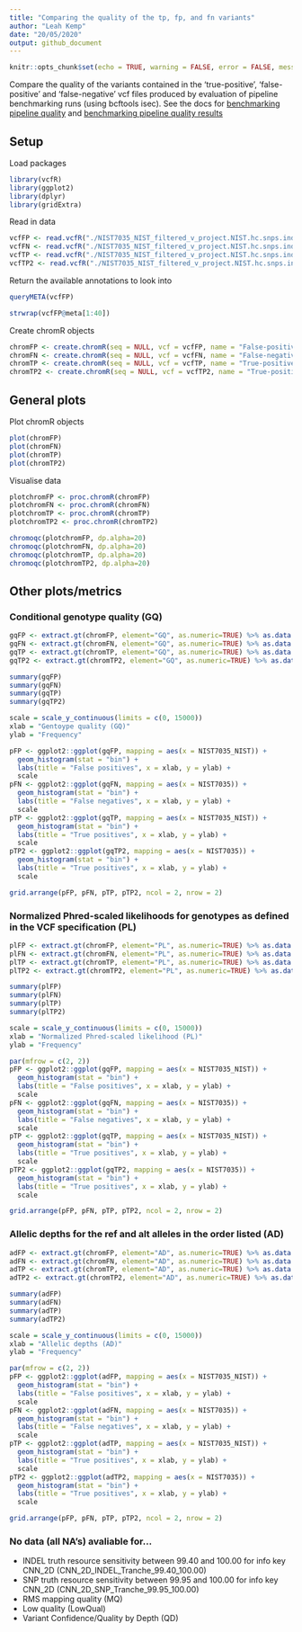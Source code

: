 ```yaml
---
title: "Comparing the quality of the tp, fp, and fn variants"
author: "Leah Kemp"
date: "20/05/2020"
output: github_document
---
```


```r
knitr::opts_chunk$set(echo = TRUE, warning = FALSE, error = FALSE, message = FALSE)
```

Compare the quality of the variants contained in the 'true-positive', 'false-positive' and 'false-negative' vcf files produced by evaluation of pipeline benchmarking runs (using bcftools isec). See the docs for [benchmarking pipeline quality](../../benchmarking_pipelines_quality.md) and [benchmarking pipeline quality results](../../benchmarking_pipelines_quality_results.md)   

## Setup

Load packages

```r
library(vcfR)
library(ggplot2)
library(dplyr)
library(gridExtra)
```

Read in data

```r
vcfFP <- read.vcfR("./NIST7035_NIST_filtered_v_project.NIST.hc.snps.indels.chrom.adjusted/0000.vcf")
vcfFN <- read.vcfR("./NIST7035_NIST_filtered_v_project.NIST.hc.snps.indels.chrom.adjusted/0001.vcf")
vcfTP <- read.vcfR("./NIST7035_NIST_filtered_v_project.NIST.hc.snps.indels.chrom.adjusted/0002.vcf")
vcfTP2 <- read.vcfR("./NIST7035_NIST_filtered_v_project.NIST.hc.snps.indels.chrom.adjusted/0003.vcf")
```

Return the available annotations to look into

```r
queryMETA(vcfFP)
```

```r
strwrap(vcfFP@meta[1:40])
```

Create chromR objects

```r
chromFP <- create.chromR(seq = NULL, vcf = vcfFP, name = "False-positives")
chromFN <- create.chromR(seq = NULL, vcf = vcfFN, name = "False-negatives")
chromTP <- create.chromR(seq = NULL, vcf = vcfTP, name = "True-positives")
chromTP2 <- create.chromR(seq = NULL, vcf = vcfTP2, name = "True-positives")
```

## General plots

Plot chromR objects

```r
plot(chromFP)
plot(chromFN)
plot(chromTP)
plot(chromTP2)
```

Visualise data

```r
plotchromFP <- proc.chromR(chromFP)
plotchromFN <- proc.chromR(chromFN)
plotchromTP <- proc.chromR(chromTP)
plotchromTP2 <- proc.chromR(chromTP2)
```

```r
chromoqc(plotchromFP, dp.alpha=20)
chromoqc(plotchromFN, dp.alpha=20)
chromoqc(plotchromTP, dp.alpha=20)
chromoqc(plotchromTP2, dp.alpha=20)
```

## Other plots/metrics

### Conditional genotype quality (GQ)

```r
gqFP <- extract.gt(chromFP, element="GQ", as.numeric=TRUE) %>% as.data.frame()
gqFN <- extract.gt(chromFN, element="GQ", as.numeric=TRUE) %>% as.data.frame()
gqTP <- extract.gt(chromTP, element="GQ", as.numeric=TRUE) %>% as.data.frame()
gqTP2 <- extract.gt(chromTP2, element="GQ", as.numeric=TRUE) %>% as.data.frame()
```

```r
summary(gqFP)
summary(gqFN)
summary(gqTP)
summary(gqTP2)
```

```r
scale = scale_y_continuous(limits = c(0, 15000))
xlab = "Gentoype quality (GQ)"
ylab = "Frequency"

pFP <- ggplot2::ggplot(gqFP, mapping = aes(x = NIST7035_NIST)) + 
  geom_histogram(stat = "bin") +
  labs(title = "False positives", x = xlab, y = ylab) +
  scale
pFN <- ggplot2::ggplot(gqFN, mapping = aes(x = NIST7035)) + 
  geom_histogram(stat = "bin") +
  labs(title = "False negatives", x = xlab, y = ylab) +
  scale
pTP <- ggplot2::ggplot(gqTP, mapping = aes(x = NIST7035_NIST)) + 
  geom_histogram(stat = "bin") +
  labs(title = "True positives", x = xlab, y = ylab) +
  scale
pTP2 <- ggplot2::ggplot(gqTP2, mapping = aes(x = NIST7035)) + 
  geom_histogram(stat = "bin") +
  labs(title = "True positives", x = xlab, y = ylab) +
  scale

grid.arrange(pFP, pFN, pTP, pTP2, ncol = 2, nrow = 2)
```

### Normalized Phred-scaled likelihoods for genotypes as defined in the VCF specification (PL)

```r
plFP <- extract.gt(chromFP, element="PL", as.numeric=TRUE) %>% as.data.frame()
plFN <- extract.gt(chromFN, element="PL", as.numeric=TRUE) %>% as.data.frame()
plTP <- extract.gt(chromTP, element="PL", as.numeric=TRUE) %>% as.data.frame()
plTP2 <- extract.gt(chromTP2, element="PL", as.numeric=TRUE) %>% as.data.frame()
```

```r
summary(plFP)
summary(plFN)
summary(plTP)
summary(plTP2)
```

```r
scale = scale_y_continuous(limits = c(0, 15000))
xlab = "Normalized Phred-scaled likelihood (PL)"
ylab = "Frequency"

par(mfrow = c(2, 2))
pFP <- ggplot2::ggplot(gqFP, mapping = aes(x = NIST7035_NIST)) + 
  geom_histogram(stat = "bin") +
  labs(title = "False positives", x = xlab, y = ylab) +
  scale
pFN <- ggplot2::ggplot(gqFN, mapping = aes(x = NIST7035)) + 
  geom_histogram(stat = "bin") +
  labs(title = "False negatives", x = xlab, y = ylab) +
  scale
pTP <- ggplot2::ggplot(gqTP, mapping = aes(x = NIST7035_NIST)) + 
  geom_histogram(stat = "bin") +
  labs(title = "True positives", x = xlab, y = ylab) +
  scale
pTP2 <- ggplot2::ggplot(gqTP2, mapping = aes(x = NIST7035)) + 
  geom_histogram(stat = "bin") +
  labs(title = "True positives", x = xlab, y = ylab) +
  scale

grid.arrange(pFP, pFN, pTP, pTP2, ncol = 2, nrow = 2)
```

### Allelic depths for the ref and alt alleles in the order listed (AD)

```r
adFP <- extract.gt(chromFP, element="AD", as.numeric=TRUE) %>% as.data.frame()
adFN <- extract.gt(chromFN, element="AD", as.numeric=TRUE) %>% as.data.frame()
adTP <- extract.gt(chromTP, element="AD", as.numeric=TRUE) %>% as.data.frame()
adTP2 <- extract.gt(chromTP2, element="AD", as.numeric=TRUE) %>% as.data.frame()
```

```r
summary(adFP)
summary(adFN)
summary(adTP)
summary(adTP2)
```

```r
scale = scale_y_continuous(limits = c(0, 15000))
xlab = "Allelic depths (AD)"
ylab = "Frequency"

par(mfrow = c(2, 2))
pFP <- ggplot2::ggplot(adFP, mapping = aes(x = NIST7035_NIST)) + 
  geom_histogram(stat = "bin") +
  labs(title = "False positives", x = xlab, y = ylab) +
  scale
pFN <- ggplot2::ggplot(adFN, mapping = aes(x = NIST7035)) + 
  geom_histogram(stat = "bin") +
  labs(title = "False negatives", x = xlab, y = ylab) +
  scale
pTP <- ggplot2::ggplot(adTP, mapping = aes(x = NIST7035_NIST)) + 
  geom_histogram(stat = "bin") +
  labs(title = "True positives", x = xlab, y = ylab) +
  scale
pTP2 <- ggplot2::ggplot(adTP2, mapping = aes(x = NIST7035)) + 
  geom_histogram(stat = "bin") +
  labs(title = "True positives", x = xlab, y = ylab) +
  scale

grid.arrange(pFP, pFN, pTP, pTP2, ncol = 2, nrow = 2)
```

### No data (all NA's) avaliable for...

- INDEL truth resource sensitivity between 99.40 and 100.00 for info key CNN_2D (CNN_2D_INDEL_Tranche_99.40_100.00)
- SNP truth resource sensitivity between 99.95 and 100.00 for info key CNN_2D (CNN_2D_SNP_Tranche_99.95_100.00) 
- RMS mapping quality (MQ)
- Low quality (LowQual)
- Variant Confidence/Quality by Depth (QD)





